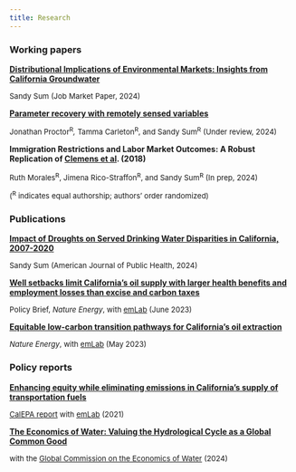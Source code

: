 ```yaml
---
title: Research
---
```


### Working papers

[**Distributional Implications of Environmental Markets: Insights from
California
Groundwater**](https://drive.google.com/file/d/1z2F7DWDszOYYzkxyrcM8THEc7Nt8AWsp/view)

<font size="2">Sandy Sum (Job Market Paper, 2024)</font>

[**Parameter recovery with remotely sensed
variables**](https://www.nber.org/papers/w30861)

<font size="2">Jonathan Proctor^R^*,* Tamma Carleton^R^, and Sandy
Sum^R^ (Under review, 2024)</font>

**Immigration Restrictions and Labor Market Outcomes: A Robust
Replication of [Clemens et
al](https://www.aeaweb.org/articles?id=10.1257/aer.20170765). (2018)**

<font size="2">Ruth Morales^R^, Jimena Rico-Straffon^R^, and Sandy
Sum^R^ (In prep, 2024)</font>

<font size="2"> (^R^ indicates equal authorship; authors' order
randomized) </font>

### Publications

[**Impact of Droughts on Served Drinking Water Disparities in
California,
2007-2020**](https://ajph.aphapublications.org/doi/10.2105/AJPH.2024.307758)

<font size="2"> Sandy Sum (American Journal of Public Health, 2024)
</font>

[**Well setbacks limit California’s oil supply with larger health
benefits and employment losses than excise and carbon
taxes**](https://www.nature.com/articles/s41560-023-01273-0)

<font size="2"> Policy Brief, *Nature Energy*, with
[emLab](https://emlab.ucsb.edu/) (June 2023) </font>

[**Equitable low-carbon transition pathways for California’s oil
extraction**](https://www.nature.com/articles/s41560-023-01259-y)

<font size="2"> *Nature Energy*, with [emLab](https://emlab.ucsb.edu/)
(May 2023) </font>

### Policy reports

[**Enhancing equity while eliminating emissions in California's supply
of transportation
fuels**](https://www.google.com/url?q=https%3A%2F%2Fwww.dropbox.com%2Fs%2F6w4hrztnb8r7xe7%2FCA-CN-Study-2-Final-Report-0421.pdf%3Fdl%3D1&sa=D&sntz=1&usg=AOvVaw3pv7JBOJLm767dL8jnrE4o)

<font size="2"> [CalEPA
report](https://emlab.ucsb.edu/projects/identifying-equitable-pathways-reach-carbon-neutrality-californias-transportation-sector)
with [emLab](https://emlab.ucsb.edu/) (2021) </font>

[**The Economics of Water: Valuing the Hydrological Cycle as a Global
Common
Good**](https://watercommission.org/publication/executive-summary-the-economics-of-water/)

<font size="2">with the [Global Commission on the Economics of
Water](https://watercommission.org/) (2024)</font>
